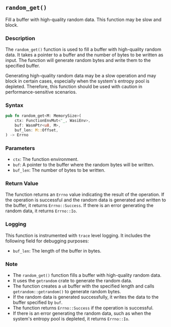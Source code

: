 ## `random_get()`

Fill a buffer with high-quality random data. This function may be slow and block.

### Description

The `random_get()` function is used to fill a buffer with high-quality random data. It takes a pointer to a buffer and the number of bytes to be written as input. The function will generate random bytes and write them to the specified buffer.

Generating high-quality random data may be a slow operation and may block in certain cases, especially when the system's entropy pool is depleted. Therefore, this function should be used with caution in performance-sensitive scenarios.

### Syntax

```rust
pub fn random_get<M: MemorySize>(
    ctx: FunctionEnvMut<'_, WasiEnv>,
    buf: WasmPtr<u8, M>,
    buf_len: M::Offset,
) -> Errno
```

### Parameters

- `ctx`: The function environment.
- `buf`: A pointer to the buffer where the random bytes will be written.
- `buf_len`: The number of bytes to be written.

### Return Value

The function returns an `Errno` value indicating the result of the operation. If the operation is successful and the random data is generated and written to the buffer, it returns `Errno::Success`. If there is an error generating the random data, it returns `Errno::Io`.

### Logging

This function is instrumented with `trace` level logging. It includes the following field for debugging purposes:

- `buf_len`: The length of the buffer in bytes.

### Note

- The `random_get()` function fills a buffer with high-quality random data.
- It uses the `getrandom` crate to generate the random data.
- The function creates a `u8` buffer with the specified length and calls `getrandom::getrandom()` to generate random bytes.
- If the random data is generated successfully, it writes the data to the buffer specified by `buf`.
- The function returns `Errno::Success` if the operation is successful.
- If there is an error generating the random data, such as when the system's entropy pool is depleted, it returns `Errno::Io`.
